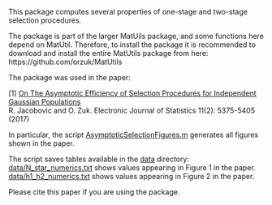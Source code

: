 This package computes several properties of one-stage and two-stage selection procedures. 


The package is part of the larger MatUils package, and some functions here depend on MatUtil. Therefore, to install the package 
it is recommended to download and install the entire MatUtils package from here: 
https://github.com/orzuk/MatUtils

The package was used in the paper: 

[1] [On The Asymptotic Efficiency of Selection Procedures for Independent Gaussian Populations](https://projecteuclid.org/euclid.ejs/1514430422) <br />
R. Jacobovic and O. Zuk. Electronic Journal of Statistics 11(2): 5375-5405 (2017) 

In particular, the script [AsymptoticSelectionFigures.m](AsymptoticSelectionFigures.m) generates all figures shown in the paper. 

The script saves tables available in the [data](data) directory:  <br>
[data/N_star_numerics.txt](data/N_star_numerics.txt) shows values appearing in Figure 1 in the paper.   <br>
[data/h1_h2_numerics.txt](data/h1_h2_numerics.txt) shows values appearing in Figure 2 in the paper. 


Please cite this paper if you are using the package. 

